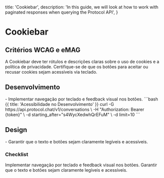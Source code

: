 
  title: 'Cookiebar',
  description:
    'In this guide, we will look at how to work with paginated responses when querying the Protocol API',
}

# Cookiebar

## Critérios WCAG e eMAG
<Properties fullWidth>
  <Property name="WCAG 1.3.1 / eMAG Diretriz 6" type="Rótulos e descrições claras">
    A Cookiebar deve ter rótulos e descrições claras sobre o uso de cookies e a política de privacidade.
  </Property>
  <Property name="WCAG 2.1.1 / eMAG Diretriz 5" type="Navegabilidade por teclado">
    Certifique-se de que os botões para aceitar ou recusar cookies sejam acessíveis via teclado.
  </Property>
</Properties>


## Desenvolvimento
<Row>
  <Col>
    - Implementar navegação por teclado e feedback visual nos botões.
  </Col>
  <Col>
    ```bash {{ title: 'Acessibilidade no Desenvolvimento' }}
    curl -G https://api.protocol.chat/v1/conversations \
      -H "Authorization: Bearer {token}" \
      -d starting_after="s4WycXedwhQrEFuM" \
      -d limit=10
    ```
  </Col>
</Row>

## Design
<Row>
  <Col>
  - Garantir que o texto e botões sejam claramente legíveis e acessíveis.
  </Col>
  <Col>
    <ImageNote
          imageSrc="https://placehold.co/600x200.png"
          imageAlt="Acessibilidade no Design"
        />
  </Col>
</Row>

### Checklist
<Checklist>
Implementar navegação por teclado e feedback visual nos botões.
Garantir que o texto e botões sejam claramente legíveis e acessíveis.
</Checklist>
